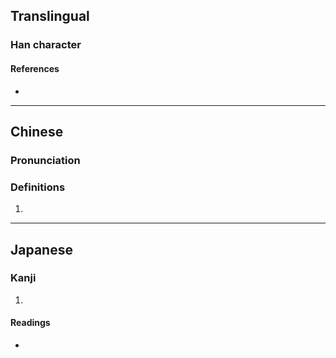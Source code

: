 {{character info/new}}
==Translingual==

===Han character===
{{Han char|rn=32|rad=土|as=11|sn=14|four=42114|canj=GUOG|ids=⿰土崔}}

====References====
* {{Han ref|kx=0238.140|dkj=05433|dj=0476.210|hdz=10480.120|uh=5894|ud=22676|bh=E167|bd=57703}}

----

==Chinese==
{{zh-forms}}

===Pronunciation===
{{zh-pron
|m=cuī
|c=ceoi4
|mc=y
|oc=y
|cat=
}}

===Definitions===
{{zh-hanzi}}

# {{rfdef|lang=zh}}

----

==Japanese==

===Kanji===
{{ja-kanji|grade=|rs=土11}}

# {{defn|lang=ja|sort=土11}}

====Readings====
* {{ja-readings|on=さい,ぜ|kun=}}